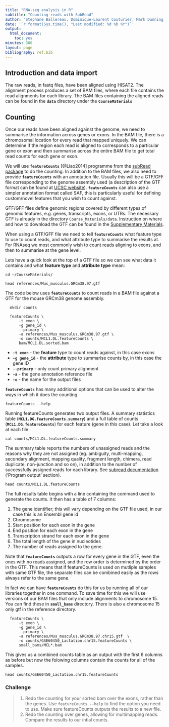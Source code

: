 ```yaml
---
title: "RNA-seq analysis in R"
subtitle: "Counting reads with SubRead"
author: "Stephane Ballereau, Dominique-Laurent Couturier, Mark Dunning, Abbi Edwards, Ashley Sawle"
date: '`r format(Sys.time(), "Last modified: %d %b %Y")`'
output:
  html_document:
    toc: yes
minutes: 300
layout: page
bibliography: ref.bib
---
```



## Introduction and data import

The raw reads, in fastq files, have been aligned using HISAT2. The alignment
process produces a set of BAM files, where each file contains the read
alignments for each library. The BAM files containing the aligned reads can be
found in the **`data`** directory under the **`CourseMaterials`** 

## Counting

Once our reads have been aligned against the genome, we need to summarise the
information across genes or exons. In the BAM file, there is a chromosomal
location for every read that mapped uniquely. We can determine if the region
each read is aligned to corresponds to a particular gene or exon and then
summarise across the entire BAM file to get total read counts for each gene or
exon. 

We will use **`featureCounts`** [@Liao2014] programme from the [subRead
package](http://subread.sourceforge.net/) to do the counting. In addition to
the BAM files, we also need to provide **`featureCounts`** with an annotation
file. Usually this will be a GTF/GFF file corresponding to the genome assembly
used (a description of the GTF  format  can  be  found  at  [UCSC
website](http://genome.ucsc.edu/FAQ/FAQformat.html#format4)).
**`featureCounts`** can also use a simpler annotation format called SAF, this
is particularly useful for defining custom/novel features that you wish to
count against.

GTF/GFF files define genomic regions covered by different types of genomic
features, e.g. genes, transcripts, exons, or UTRs. The necessary GTF is already
in the directory `Course_Materials/data`. Instruction on where and how to
download the GTF can be found in the [Supplementary
Materials](../Supplementary_Materials/S1_Getting_raw_reads_from_SRA.html).

When using a GTF/GFF file we need to tell **`featureCounts`** what feature type
to use to count reads, and what attribute type to summarise the results at. For
RNAseq we most commonly wish to count reads aligning to exons, and then to
summarise at the gene level. 

Lets have a quick look at the top of a GTF file so we can see what data it
contains and what **feature type** and **attribute type** mean:

```
cd ~/CourseMaterials/
  
head references/Mus_musculus.GRCm38.97.gtf
```

The code below uses **`featureCounts`** to count reads in a BAM file against a
GTF for the mouse GRCm38 genome assembly.

```
  mkdir counts

  featureCounts \
      -t exon \
      -g gene_id \
      --primary \
      -a references/Mus_musculus.GRCm38.97.gtf \
      -o counts/MCL1.DL.featureCounts \
      bam/MCL1.DL.sorted.bam
```
* **`-t exon`** - the **feature** type to count reads against, in this case
  exons
* **`-g gene_id`** - the **attribute** type to summarise counts by, in this
  case the gene ID
* **`--primary`** - only count primary alignment
* **`-a`** - the gene annotation reference file
* **`-o`** - the name for the output files

**`featureCounts`** has many additional options that can be used to alter the
ways in which it does the counting.

```
featureCounts --help
```

Running featureCounts generates two output files. A summary statistics table
(**`MCL1.DG.featureCounts.summary`**) and a full table of counts
(**`MCL1.DG.featureCounts`**) for each feature (gene in this case). Let take a
look at each file.

```
cat counts/MCL1.DL.featureCounts.summary
```

The summary table reports the numbers of unassigned reads and the reasons why
they are not assigned (eg. ambiguity, multi-mapping, secondary alignment,
mapping quality, fragment length, chimera, read duplicate, non-junction and so
on), in addition to the number of successfully assigned reads for each library.
See [subread
documentation](http://bioinf.wehi.edu.au/subread-package/SubreadUsersGuide.pdf)
('Program output' section).

```
head counts/MCL1.DL.featureCounts
```

The full results table begins with a line containing the command used to
generate the counts. It then has a table of 7 columns:  

1. The gene identifier; this will vary depending on the GTF file used, in our case
this is an Ensembl gene id  
2. Chromosome  
3. Start position for each exon in the gene  
4. End position for each exon in the gene  
5. Transcription strand for each exon in the gene  
6. The total length of the gene in nucleotides 
7. The number of reads assigned to the gene.   
   
Note that **`featureCounts`** outputs a row for every gene in the GTF, even the
ones with no reads assigned, and the row order is determined by the order in
the GTF.  This means that if featureCounts is used on mutliple samples with
same GTF file, the separate files can be combined easily as the rows always
refer to the same gene.

In fact we can have **`featureCounts`** do this for us by running all of our
libraries together in one command. To save time for this we will use versions
of our BAM files that only include alignments to chromosome 15. You can find
these in **`small_bams`** directory. There is also a chromosome 15 only gtf 
in the reference directory.

```
  featureCounts \
      -t exon \
      -g gene_id \
      --primary \
      -a references/Mus_musculus.GRCm38.97.chr15.gtf  \
      -o counts/GSE60450_Lactation.chr15.featureCounts \
      small_bams/MCL*.bam
```

This gives us a combined counts table as an output with the first 6 columns as
before but now the folowing columns contain the counts for all of the samples.

```
head counts/GSE60450_Lactation.chr15.featureCounts
```

### Challenge
>
> 1. Redo the counting for your sorted bam over the exons, rather than the
>    genes. Use `featureCounts --help` to find the option you need to use. Make
>    sure featureCounts outputs the results to a new file.
> 2. Redo the counting over genes, allowing for multimapping reads. Compare the
>    results to our intial counts.
>
